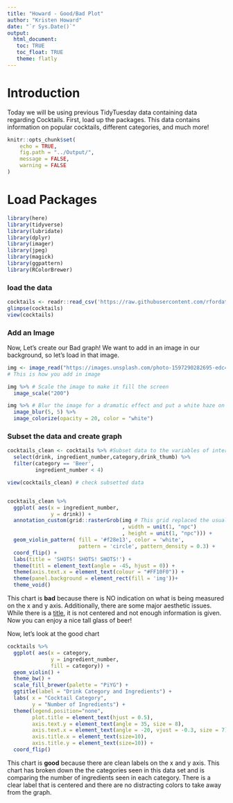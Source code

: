 ```yaml
---
title: "Howard - Good/Bad Plot"
author: "Kristen Howard"
date: "`r Sys.Date()`"
output:
  html_document:
   toc: TRUE
   toc_float: TRUE
   theme: flatly
---
```


# Introduction

Today we will be using previous TidyTuesday data containing data regarding Cocktails. First, load up the packages. This data contains information on popular cocktails, different categories, and much more!

```r
knitr::opts_chunk$set(
	echo = TRUE,
	fig.path = "../Output/",
	message = FALSE,
	warning = FALSE
)
```

# Load Packages

```r
library(here)
library(tidyverse)
library(lubridate)
library(dplyr)
library(imager)
library(jpeg)
library(magick)
library(ggpattern)
library(RColorBrewer)
```

### load the data

```r
cocktails <- readr::read_csv('https://raw.githubusercontent.com/rfordatascience/tidytuesday/master/data/2020/2020-05-26/cocktails.csv')
glimpse(cocktails)
view(cocktails)

```

### Add an Image

Now, Let's create our Bad graph! We want to add in an image in our background, so let's load in that image.

```r
img <- image_read("https://images.unsplash.com/photo-1597290282695-edc43d0e7129?ixlib=rb-4.0.3&ixid=MnwxMjA3fDB8MHxwaG90by1wYWdlfHx8fGVufDB8fHx8&auto=format&fit=crop&w=875&q=80")
# This is how you add in image

img %>% # Scale the image to make it fill the screen 
  image_scale("200")

img %>% # Blur the image for a dramatic effect and put a white haze on it
  image_blur(5, 5) %>%
  image_colorize(opacity = 20, color = "white")

```

### Subset the data and create graph

```r

cocktails_clean <- cocktails %>% #Subset data to the variables of interest
  select(drink, ingredient_number,category,drink_thumb) %>%
  filter(category == 'Beer',
         ingredient_number < 4)

view(cocktails_clean) # check subsetted data


cocktails_clean %>% 
  ggplot( aes(x = ingredient_number,
              y = drink)) +
  annotation_custom(grid::rasterGrob(img # This grid replaced the usual panel. 
                                     , width = unit(1, "npc")
                                     , height = unit(1, "npc"))) +
  geom_violin_pattern( fill = '#f28e13', color = 'white',
                       pattern = 'circle', pattern_density = 0.3) + 
  coord_flip() +
  labs(title = 'SHOTS! SHOTS! SHOTS!') +
  theme(titl = element_text(angle = -45, hjust = 0)) +
  theme(axis.text.x = element_text(colour = "#FF10F0")) +  
  theme(panel.background = element_rect(fill = 'img'))+
  theme_void()

```

This chart is **bad** because there is NO indication on what is being measured on the x and y axis. Additionally, there are some major aesthetic issues. While there is a [title](https://www.youtube.com/watch?v=yNju8Rgwtg8), it is not centered and not enough information is given. Now you can enjoy a nice tall glass of beer!


Now, let's look at the good chart

```r

cocktails %>%
  ggplot( aes(x = category,
              y = ingredient_number,
              fill = category)) +
  geom_violin() +
  theme_bw() +
  scale_fill_brewer(palette = "PiYG") +
  ggtitle(label = "Drink Category and Ingredients") +
  labs( x = "Cocktail Category",
        y = "Number of Ingredients") +
  theme(legend.position="none",
        plot.title = element_text(hjust = 0.5),
        axis.text.y = element_text(angle = 35, size = 8),
        axis.text.x = element_text(angle = -20, vjust = -0.3, size = 7),
        axis.title.x = element_text(size=10),
        axis.title.y = element_text(size=10)) +
  coord_flip()

```

This chart is **good** because there are clean labels on the x and y axis. This chart has broken down the the categories seen in this data set and is comparing the number of ingredients seen in each category. There is a clear label that is centered and there are no distracting colors to take away from the graph.
